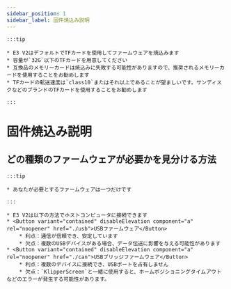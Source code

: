 ```yaml
---
sidebar_position: 1
sidebar_label: 固件焼込み説明
---
```


    :::tip

    * E3 V2はデフォルトでTFカードを使用してファームウェアを焼込みます
    * 容量が`32G`以下のTFカードを用意してください
    * 互換品のメモリーカードは焼込みに失敗する可能性がありますので、推奨されるメモリーカードを使用することをお勧めします
    * TFカードの転送速度は`class10`またはそれ以上であることが望ましいです。サンディスクなどのブランドのTFカードを使用することをお勧めします

    :::

# 固件焼込み説明


## どの種類のファームウェアが必要かを見分ける方法

    :::tip

    * あなたが必要とするファームウェアは一つだけです

    :::
    
    * E3 V2は以下の方法でホストコンピュータに接続できます
    * <Button variant="contained" disableElevation component="a" rel="noopener" href="./usb">USBファームウェア</Button>
        * 利点：通信が信頼でき、安定しています
        * 欠点：複数のUSBデバイスがある場合、データ伝送に影響を与える可能性があります
    * <Button variant="contained" disableElevation component="a" rel="noopener" href="./can">USBブリッジファームウェア</Button>
        * 利点：複数のデバイスに接続でき、USBポートを占有しません
        * 欠点：`KlipperScreen`と一緒に使用すると、ホームポジショニングタイムアウトなどのエラーが発生する可能性があります。
